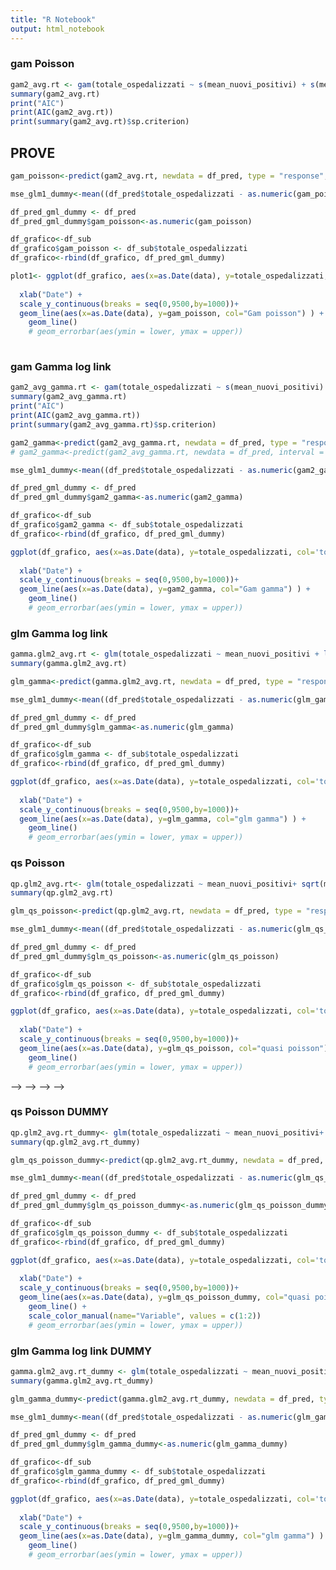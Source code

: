 ```yaml
---
title: "R Notebook"
output: html_notebook
---
```



### gam Poisson

```r
gam2_avg.rt <- gam(totale_ospedalizzati ~ s(mean_nuovi_positivi) + s(mean_dimessi_guariti_per_day) +I(rt^2) , data=df_sub, family = poisson(link = log),method="REML",)
summary(gam2_avg.rt)
print("AIC")
print(AIC(gam2_avg.rt))
print(summary(gam2_avg.rt)$sp.criterion)
```


## PROVE

```r
gam_poisson<-predict(gam2_avg.rt, newdata = df_pred, type = "response", interval = "prediction", level=0.95)

mse_glm1_dummy<-mean((df_pred$totale_ospedalizzati - as.numeric(gam_poisson))^2)

df_pred_gml_dummy <- df_pred
df_pred_gml_dummy$gam_poisson<-as.numeric(gam_poisson)

```

```r
df_grafico<-df_sub
df_grafico$gam_poisson <- df_sub$totale_ospedalizzati
df_grafico<-rbind(df_grafico, df_pred_gml_dummy)

plot1<- ggplot(df_grafico, aes(x=as.Date(data), y=totale_ospedalizzati, col='totale_ospedalizzati') ) +
  
  xlab("Date") +
  scale_y_continuous(breaks = seq(0,9500,by=1000))+
  geom_line(aes(x=as.Date(data), y=gam_poisson, col="Gam poisson") ) +
    geom_line() 
    # geom_errorbar(aes(ymin = lower, ymax = upper))
               

```


### gam Gamma log link



```r
gam2_avg_gamma.rt <- gam(totale_ospedalizzati ~ s(mean_nuovi_positivi) + s(mean_dimessi_guariti_per_day) +I(rt^2) , data=df_sub, family = Gamma(link = log),method="REML")
summary(gam2_avg_gamma.rt)
print("AIC")
print(AIC(gam2_avg_gamma.rt))
print(summary(gam2_avg_gamma.rt)$sp.criterion)
```



```r
gam2_gamma<-predict(gam2_avg_gamma.rt, newdata = df_pred, type = "response", interval = "prediction", level=0.95)
# gam2_gamma<-predict(gam2_avg_gamma.rt, newdata = df_pred, interval = "prediction", level=0.95, sd=T)

mse_glm1_dummy<-mean((df_pred$totale_ospedalizzati - as.numeric(gam2_gamma))^2)

df_pred_gml_dummy <- df_pred
df_pred_gml_dummy$gam2_gamma<-as.numeric(gam2_gamma)

```

```r
df_grafico<-df_sub
df_grafico$gam2_gamma <- df_sub$totale_ospedalizzati
df_grafico<-rbind(df_grafico, df_pred_gml_dummy)

ggplot(df_grafico, aes(x=as.Date(data), y=totale_ospedalizzati, col='totale_ospedalizzati') ) +
  
  xlab("Date") +
  scale_y_continuous(breaks = seq(0,9500,by=1000))+
  geom_line(aes(x=as.Date(data), y=gam2_gamma, col="Gam gamma") ) +
    geom_line() 
    # geom_errorbar(aes(ymin = lower, ymax = upper))
```



### glm Gamma log link

```r
gamma.glm2_avg.rt <- glm(totale_ospedalizzati ~ mean_nuovi_positivi + log(mean_dimessi_guariti_per_day)*I(rt^2) + rt, data=df_sub, family = Gamma(link = "log"))
summary(gamma.glm2_avg.rt)
```


```r
glm_gamma<-predict(gamma.glm2_avg.rt, newdata = df_pred, type = "response", interval = "prediction", level=0.95)

mse_glm1_dummy<-mean((df_pred$totale_ospedalizzati - as.numeric(glm_gamma))^2)

df_pred_gml_dummy <- df_pred
df_pred_gml_dummy$glm_gamma<-as.numeric(glm_gamma)

```

```r
df_grafico<-df_sub
df_grafico$glm_gamma <- df_sub$totale_ospedalizzati
df_grafico<-rbind(df_grafico, df_pred_gml_dummy)

ggplot(df_grafico, aes(x=as.Date(data), y=totale_ospedalizzati, col='totale_ospedalizzati') ) +
  
  xlab("Date") +
  scale_y_continuous(breaks = seq(0,9500,by=1000))+
  geom_line(aes(x=as.Date(data), y=glm_gamma, col="glm gamma") ) +
    geom_line() 
    # geom_errorbar(aes(ymin = lower, ymax = upper))
```



### qs Poisson

```r
qp.glm2_avg.rt<- glm(totale_ospedalizzati ~ mean_nuovi_positivi+ sqrt(mean_dimessi_guariti_per_day)*I(rt^2) + rt, data=df_sub, quasipoisson)
summary(qp.glm2_avg.rt)
```



```r
glm_qs_poisson<-predict(qp.glm2_avg.rt, newdata = df_pred, type = "response", interval = "prediction", level=0.95)

mse_glm1_dummy<-mean((df_pred$totale_ospedalizzati - as.numeric(glm_qs_poisson))^2)

df_pred_gml_dummy <- df_pred
df_pred_gml_dummy$glm_qs_poisson<-as.numeric(glm_qs_poisson)

```

```r
df_grafico<-df_sub
df_grafico$glm_qs_poisson <- df_sub$totale_ospedalizzati
df_grafico<-rbind(df_grafico, df_pred_gml_dummy)

ggplot(df_grafico, aes(x=as.Date(data), y=totale_ospedalizzati, col='totale_ospedalizzati') ) +
  
  xlab("Date") +
  scale_y_continuous(breaks = seq(0,9500,by=1000))+
  geom_line(aes(x=as.Date(data), y=glm_qs_poisson, col="quasi poisson") ) +
    geom_line() 
    # geom_errorbar(aes(ymin = lower, ymax = upper))
```



<!-- ### gam Gamma log linkn DUMMY -->

<!-- ```{r, echo=FALSE} -->
<!-- gam2_avg_gamma.rt_dummy <- gam(totale_ospedalizzati ~ s(mean_nuovi_positivi) + s(mean_dimessi_guariti_per_day) +I(rt^2) + dummy , data=df_sub, family = Gamma(link = log),method="REML") -->
<!-- summary(gam2_avg_gamma.rt) -->
<!-- print("AIC") -->
<!-- print(AIC(gam2_avg_gamma.rt)) -->
<!-- print(summary(gam2_avg_gamma.rt)$sp.criterion) -->
<!-- ``` -->

<!-- ```{r} -->
<!-- plot(gam2_avg_gamma.rt,residuals=TRUE,pch=19) -->
<!-- gam.check(gam2_avg_gamma.rt) -->
<!-- {plot(density(df_sub$totale_ospedalizzati), main='gam2_avg_gamma.rt') -->
<!-- lines(density(predict(gam2_avg_gamma.rt, type='response')), col='red')} -->
<!-- ``` -->


<!-- ```{r, echo=FALSE} -->
<!-- gam_gamma_dummy<-predict(gam2_avg_gamma.rt_dummy, newdata = df_pred, type = "response", interval = "prediction", level=0.95) -->

<!-- mse_glm1_dummy<-mean((df_pred$totale_ospedalizzati - as.numeric(gam_gamma_dummy))^2) -->

<!-- df_pred_gml_dummy <- df_pred -->
<!-- df_pred_gml_dummy$gam_gamma_dummy<-as.numeric(gam_gamma_dummy) -->

<!-- ``` -->

<!-- ```{r, echo=FALSE} -->
<!-- df_grafico<-df_sub -->
<!-- df_grafico$gam_gamma_dummy <- df_sub$totale_ospedalizzati -->
<!-- df_grafico<-rbind(df_grafico, df_pred_gml_dummy) -->

<!-- ggplot(df_grafico, aes(x=as.Date(data), y=totale_ospedalizzati, col='totale_ospedalizzati') ) + -->

<!--   xlab("Date") + -->
<!--   scale_y_continuous(breaks = seq(0,9500,by=1000))+ -->
<!--   geom_line(aes(x=as.Date(data), y=gam_gamma_dummy, col="Gam Gamma DUMMY") ) + -->
<!--     geom_line()  -->
<!--     # geom_errorbar(aes(ymin = lower, ymax = upper)) -->
<!-- ``` -->



<!-- ### glm Gamma log link DUMMY without rt -->

<!-- <!-- ```{r, echo=FALSE} --> -->
<!-- <!-- gamma.glm2_avg.rt_dummy <- glm(totale_ospedalizzati ~ mean_nuovi_positivi + log(mean_dimessi_guariti_per_day)*dummy + rt, data=df_sub, family = Gamma(link = "log")) --> -->
<!-- <!-- summary(gamma.glm2_avg.rt_dummy) --> -->
<!-- <!-- ``` --> -->


<!-- ```{r, echo=FALSE} -->
<!-- glm_gamma_dummy<-predict(gamma.glm2_avg.rt_dummy, newdata = df_pred, type = "response", interval = "prediction", level=0.95) -->

<!-- mse_glm1_dummy<-mean((df_pred$totale_ospedalizzati - as.numeric(glm_gamma_dummy))^2) -->

<!-- df_pred_gml_dummy <- df_pred -->
<!-- df_pred_gml_dummy$glm_gamma_dummy<-as.numeric(glm_gamma_dummy) -->

<!-- ``` -->

<!-- ```{r, echo=FALSE} -->
<!-- df_grafico<-df_sub -->
<!-- df_grafico$glm_gamma_dummy <- df_sub$totale_ospedalizzati -->
<!-- df_grafico<-rbind(df_grafico, df_pred_gml_dummy) -->

<!-- ggplot(df_grafico, aes(x=as.Date(data), y=totale_ospedalizzati, col='totale_ospedalizzati') ) + -->

<!--   xlab("Date") + -->
<!--   scale_y_continuous(breaks = seq(0,9500,by=1000))+ -->
<!--   geom_line(aes(x=as.Date(data), y=glm_gamma_dummy, col="Gam Gamma DUMMY") ) + -->
<!--     geom_line()  -->
<!--     # geom_errorbar(aes(ymin = lower, ymax = upper)) -->
<!-- ``` -->




### qs Poisson DUMMY

```r
qp.glm2_avg.rt_dummy<- glm(totale_ospedalizzati ~ mean_nuovi_positivi+ sqrt(mean_dimessi_guariti_per_day)*dummy + rt, data=df_sub, quasipoisson)
summary(qp.glm2_avg.rt_dummy)
```



```r
glm_qs_poisson_dummy<-predict(qp.glm2_avg.rt_dummy, newdata = df_pred, type = "response", interval = "prediction", level=0.95)

mse_glm1_dummy<-mean((df_pred$totale_ospedalizzati - as.numeric(glm_qs_poisson_dummy))^2)

df_pred_gml_dummy <- df_pred
df_pred_gml_dummy$glm_qs_poisson_dummy<-as.numeric(glm_qs_poisson_dummy)

```

```r
df_grafico<-df_sub
df_grafico$glm_qs_poisson_dummy <- df_sub$totale_ospedalizzati
df_grafico<-rbind(df_grafico, df_pred_gml_dummy)

ggplot(df_grafico, aes(x=as.Date(data), y=totale_ospedalizzati, col='totale_ospedalizzati') ) +
  
  xlab("Date") +
  scale_y_continuous(breaks = seq(0,9500,by=1000))+
  geom_line(aes(x=as.Date(data), y=glm_qs_poisson_dummy, col="quasi poisson dummy") ) +
    geom_line() +
    scale_color_manual(name="Variable", values = c(1:2))
    # geom_errorbar(aes(ymin = lower, ymax = upper))
```




### glm Gamma log link DUMMY

```r
gamma.glm2_avg.rt_dummy <- glm(totale_ospedalizzati ~ mean_nuovi_positivi + log(mean_dimessi_guariti_per_day)*dummy + rt, data=df_sub, family = Gamma(link = "log"))
summary(gamma.glm2_avg.rt_dummy)
```


```r
glm_gamma_dummy<-predict(gamma.glm2_avg.rt_dummy, newdata = df_pred, type = "response", interval = "prediction", level=0.95)

mse_glm1_dummy<-mean((df_pred$totale_ospedalizzati - as.numeric(glm_gamma_dummy))^2)

df_pred_gml_dummy <- df_pred
df_pred_gml_dummy$glm_gamma_dummy<-as.numeric(glm_gamma_dummy)

```

```r
df_grafico<-df_sub
df_grafico$glm_gamma_dummy <- df_sub$totale_ospedalizzati
df_grafico<-rbind(df_grafico, df_pred_gml_dummy)

ggplot(df_grafico, aes(x=as.Date(data), y=totale_ospedalizzati, col='totale_ospedalizzati') ) +
  
  xlab("Date") +
  scale_y_continuous(breaks = seq(0,9500,by=1000))+
  geom_line(aes(x=as.Date(data), y=glm_gamma_dummy, col="glm gamma") ) +
    geom_line() 
    # geom_errorbar(aes(ymin = lower, ymax = upper))
```
